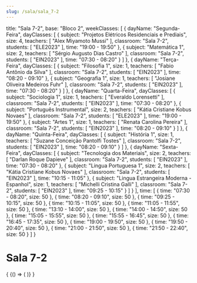 ```yaml
---
slug: /sala/sala_7-2
---
```

  title: "Sala 7-2",
  base: "Bloco 2",
  weekClasses: [
    {
      dayName: "Segunda-Feira",
      dayClasses: [
        {
          subject: "Projetos Elétricos Residenciais e Prediais",
          size: 4,
          teachers: [
            "Alex Miyamoto Mussi"
          ],
          classroom: "Sala 7-2",
          students: [
            "ELE2023"
          ],
          time: "19:00 - 19:50"
        },
        {
          subject: "Matemática 1",
          size: 2,
          teachers: [
            "Sérgio Augusto Dias Castro"
          ],
          classroom: "Sala 7-2",
          students: [
            "EIN2023"
          ],
          time: "07:30 - 08:20"
        }
      ]
    },
    {
      dayName: "Terça-Feira",
      dayClasses: [
        {
          subject: "Filosofia 1",
          size: 1,
          teachers: [
            "Fabio Antônio da Silva"
          ],
          classroom: "Sala 7-2",
          students: [
            "EIN2023"
          ],
          time: "08:20 - 09:10"
        },
        {
          subject: "Geografia 1",
          size: 1,
          teachers: [
            "Josiane Oliveira Medeiros Fuhr"
          ],
          classroom: "Sala 7-2",
          students: [
            "EIN2023"
          ],
          time: "07:30 - 08:20"
        }
      ]
    },
    {
      dayName: "Quarta-Feira",
      dayClasses: [
        {
          subject: "Sociologia 1",
          size: 1,
          teachers: [
            "Everaldo Lorensetti"
          ],
          classroom: "Sala 7-2",
          students: [
            "EIN2023"
          ],
          time: "07:30 - 08:20"
        },
        {
          subject: "Português Instrumental",
          size: 2,
          teachers: [
            "Kátia Cristiane Kobus Novaes"
          ],
          classroom: "Sala 7-2",
          students: [
            "ELE2023"
          ],
          time: "19:00 - 19:50"
        },
        {
          subject: "Artes 1",
          size: 1,
          teachers: [
            "Renata Carolina Pereira"
          ],
          classroom: "Sala 7-2",
          students: [
            "EIN2023"
          ],
          time: "08:20 - 09:10"
        }
      ]
    },
    {
      dayName: "Quinta-Feira",
      dayClasses: [
        {
          subject: "História 1",
          size: 1,
          teachers: [
            "Suzane Conceição Pantolfi Tostes"
          ],
          classroom: "Sala 7-2",
          students: [
            "EIN2023"
          ],
          time: "08:20 - 09:10"
        }
      ]
    },
    {
      dayName: "Sexta-Feira",
      dayClasses: [
        {
          subject: "Tecnologia dos Materiais",
          size: 2,
          teachers: [
            "Darlan Roque Dapieve"
          ],
          classroom: "Sala 7-2",
          students: [
            "EIN2023"
          ],
          time: "07:30 - 08:20"
        },
        {
          subject: "Lingua Portuguesa 1",
          size: 2,
          teachers: [
            "Kátia Cristiane Kobus Novaes"
          ],
          classroom: "Sala 7-2",
          students: [
            "EIN2023"
          ],
          time: "10:15 - 11:05"
        },
        {
          subject: "Lingua Estrangeira Moderna - Espanhol",
          size: 1,
          teachers: [
            "Michelli Cristina Galli"
          ],
          classroom: "Sala 7-2",
          students: [
            "EIN2023"
          ],
          time: "09:25 - 10:15"
        }
      ]
    }
  ],
  time: [
    {
      time: "07:30 - 08:20",
      size: 50
    },
    {
      time: "08:20 - 09:10",
      size: 50
    },
    {
      time: "09:25 - 10:15",
      size: 50
    },
    {
      time: "10:15 - 11:05",
      size: 50
    },
    {
      time: "11:05 - 11:55",
      size: 50
    },
    {
      time: "13:10 - 14:00",
      size: 50
    },
    {
      time: "14:00 - 14:50",
      size: 50
    },
    {
      time: "15:05 - 15:55",
      size: 50
    },
    {
      time: "15:55 - 16:45",
      size: 50
    },
    {
      time: "16:45 - 17:35",
      size: 50
    },
    {
      time: "19:00 - 19:50",
      size: 50
    },
    {
      time: "19:50 - 20:40",
      size: 50
    },
    {
      time: "21:00 - 21:50",
      size: 50
    },
    {
      time: "21:50 - 22:40",
      size: 50
    }
  ]
}

# Sala 7-2

<div>
  {
    <BrowserOnly>
      {() => (
        <Grid
          title={data.title}
          weekClasses={data.weekClasses}
          time={data.time}
        />
      )}
    </BrowserOnly>
  }
</div>
